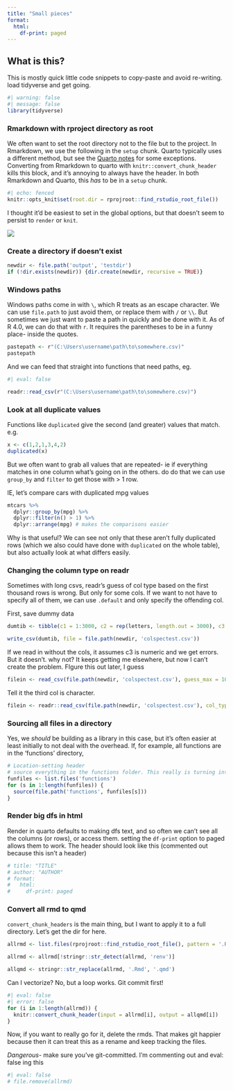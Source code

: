 ```yaml
---
title: "Small pieces"
format:
  html:
    df-print: paged
---
```


## What is this?

This is mostly quick little code snippets to copy-paste and avoid re-writing. load tidyverse and get going.

```r
#| warning: false
#| message: false
library(tidyverse)
```

### Rmarkdown with rproject directory as root

We often want to set the root directory not to the file but to the project. In Rmarkdown, we use the following in the `setup` chunk. Quarto typically uses a different method, but see the [Quarto notes](quarto_notes.qmd) for some exceptions. Converting from Rmarkdown to quarto with `knitr::convert_chunk_header` kills this block, and it's annoying to always have the header. In both Rmarkdown and Quarto, this *has* to be in a `setup` chunk.

```r
#| echo: fenced
knitr::opts_knit$set(root.dir = rprojroot::find_rstudio_root_file())
```

I thought it'd be easiest to set in the global options, but that doesn't seem to persist to `render` or `knit`.

![](images/paste-4D3CEEB1.png)

### Create a directory if doesn't exist

```r
newdir <- file.path('output', 'testdir')
if (!dir.exists(newdir)) {dir.create(newdir, recursive = TRUE)}
```

### Windows paths

Windows paths come in with `\`, which R treats as an escape character. We can use `file.path` to just avoid them, or replace them with `/` or `\\`. But sometimes we just want to paste a path in quickly and be done with it. As of R 4.0, we can do that with `r`. It requires the parentheses to be in a funny place- inside the quotes.

```r
pastepath <- r"(C:\Users\username\path\to\somewhere.csv)"
pastepath
```

And we can feed that straight into functions that need paths, eg.

```r
#| eval: false

readr::read_csv(r"(C:\Users\username\path\to\somewhere.csv)")
```

### Look at all duplicate values

Functions like `duplicated` give the second (and greater) values that match. e.g.

```r
x <- c(1,2,1,3,4,2)
duplicated(x)
```

But we often want to grab all values that are repeated- ie if everything matches in one column what's going on in the others. do do that we can use `group_by` and `filter` to get those with \> 1 row.

IE, let's compare cars with duplicated mpg values

```r
mtcars %>%
  dplyr::group_by(mpg) %>%
  dplyr::filter(n() > 1) %>%
  dplyr::arrange(mpg) # makes the comparisons easier
```

Why is that useful? We can see not only that these aren't fully duplicated rows (which we also could have done with `duplicated` on the whole table), but also actually look at what differs easily.

### Changing the column type on readr

Sometimes with long csvs, readr's guess of col type based on the first thousand rows is wrong. But only for some cols. If we want to not have to specify all of them, we can use `.default` and only specify the offending col.

First, save dummy data

```r
dumtib <- tibble(c1 = 1:3000, c2 = rep(letters, length.out = 3000), c3 = c(c1[1:2000], c2[2001:3000]))

write_csv(dumtib, file = file.path(newdir, 'colspectest.csv'))
```

If we read in without the cols, it assumes c3 is numeric and we get errors. But it doesn't. why not? It keeps getting me elsewhere, but now I can't create the problem. FIgure this out later, I guess

```r
filein <- read_csv(file.path(newdir, 'colspectest.csv'), guess_max = 100)
```

Tell it the third col is character.

```r
filein <- readr::read_csv(file.path(newdir, 'colspectest.csv'), col_types = cols(.default = "?", c3 = "c"))
```

### Sourcing all files in a directory

Yes, we *should* be building as a library in this case, but it's often easier at least initially to not deal with the overhead. If, for example, all functions are in the 'functions' directory,

```r
# Location-setting header
# source everything in the functions folder. This really is turning into a package
funfiles <- list.files('functions')
for (s in 1:length(funfiles)) {
  source(file.path('functions', funfiles[s])) 
}
```

### Render big dfs in html

Render in quarto defaults to making dfs text, and so often we can't see all the columns (or rows), or access them. setting the `df-print` option to paged allows them to work. The header should look like this (commented out because this isn't a header)

```r
# title: "TITLE"
# author: "AUTHOR"
# format:
#   html:
#     df-print: paged
```

### Convert all rmd to qmd

`convert_chunk_headers` is the main thing, but I want to apply it to a full directory. Let's get the dir for here.

```r
allrmd <- list.files(rprojroot::find_rstudio_root_file(), pattern = '.Rmd', recursive = TRUE, full.names = TRUE)

allrmd <- allrmd[!stringr::str_detect(allrmd, 'renv')]

allqmd <- stringr::str_replace(allrmd, '.Rmd', '.qmd')
```

Can I vectorize? No, but a loop works. Git commit first!

```r
#| eval: false
#| error: false
for (i in 1:length(allrmd)) {
  knitr::convert_chunk_header(input = allrmd[i], output = allqmd[i])
}

```

Now, if you want to really go for it, delete the rmds. That makes git happier because then it can treat this as a rename and keep tracking the files.

*Dangerous*- make sure you've git-committed. I'm commenting out and eval: false ing this

```r
#| eval: false
# file.remove(allrmd)
```
